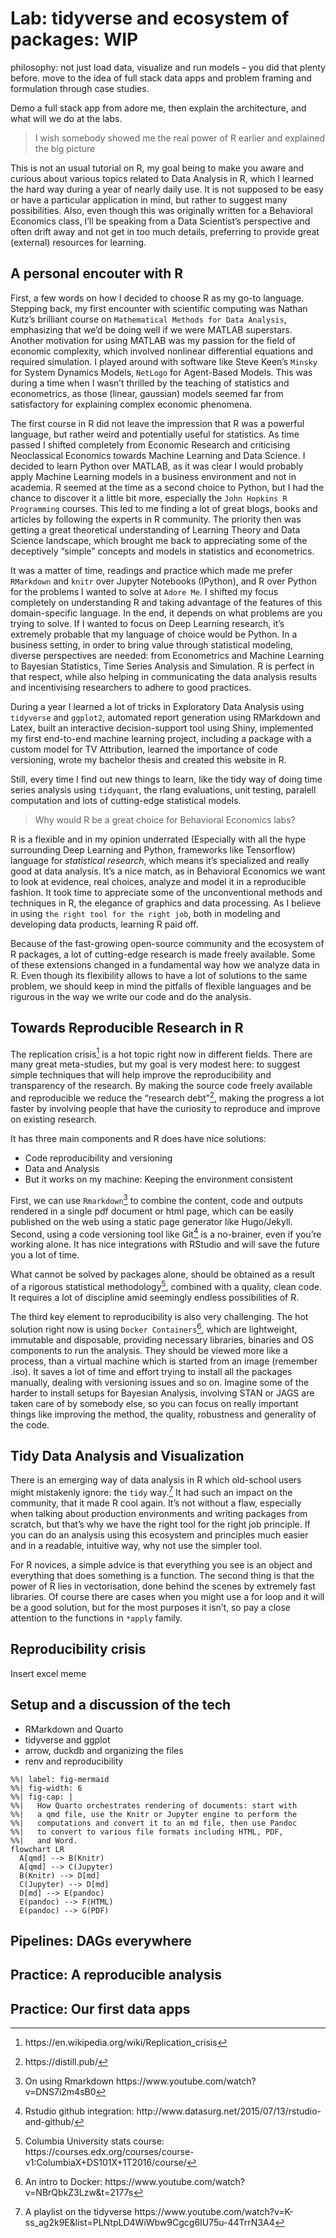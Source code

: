 # Lab: tidyverse and ecosystem of packages: WIP

philosophy: not just load data, visualize and run models -- you did that plenty before. move to the idea of full stack data apps and problem framing and formulation through case studies.

Demo a full stack app from adore me, then explain the architecture, and what will we do at the labs. 


> I wish somebody showed me the real power of R earlier and explained the big picture 
 
This is not an usual tutorial on R, my goal being to make you aware and curious about various topics related to Data Analysis in R, which I learned the hard way during a year of nearly daily use. It is not supposed to be easy or have a particular application in mind, but rather to suggest many possibilities. Also, even though this was originally written for a Behavioral Economics class, I'll be speaking from a Data Scientist's perspective and often drift away and not get in too much details, preferring to provide great (external) resources for learning. 

## A personal encouter with R

First, a few words on how I decided to choose R as my go-to language. Stepping back, my first encounter with scientific computing was Nathan Kutz's brilliant course on `Mathematical Methods for Data Analysis`, emphasizing that we'd be doing well if we were MATLAB superstars. Another motivation for using MATLAB was my passion for the field of economic complexity, which involved nonlinear differential equations and required simulation. I played around with software like Steve Keen's `Minsky` for System Dynamics Models, `NetLogo` for Agent-Based Models. This was during a time when I wasn't thrilled by the teaching of statistics and econometrics, as those (linear, gaussian) models seemed far from satisfactory for explaining complex economic phenomena.


The first course in R did not leave the impression that R was a powerful language, but rather weird and potentially useful for statistics. As time passed I shifted completely from Economic Research and criticising Neoclassical Economics towards Machine Learning and Data Science. I decided to learn Python over MATLAB, as it was clear I would probably apply Machine Learning models in a business environment and not in academia. R seemed at the time as a second choice to Python, but I had the chance to discover it a little bit more, especially the `John Hopkins R Programming` courses. This led to me finding a lot of great blogs, books and articles by following the experts in R community. The priority then was getting a great theoretical understanding of Learning Theory and Data Science landscape, which brought me back to appreciating some of the deceptively "simple" concepts and models in statistics and econometrics. 


It was a matter of time, readings and practice which made me prefer `RMarkdown` and `knitr` over Jupyter Notebooks (IPython), and R over Python for the problems I wanted to solve at `Adore Me`. I shifted my focus completely on understanding R and taking advantage of the features of this domain-specific language. In the end, it depends on what problems are you trying to solve. If I wanted to focus on Deep Learning research, it's extremely probable that my language of choice would be Python. In a business setting, in order to bring value through statistical modeling, diverse perspectives are needed: from Econometrics and Machine Learning to Bayesian Statistics, Time Series Analysis and Simulation. R is perfect in that respect, while also helping in communicating the data analysis results and incentivising researchers to adhere to good practices. 


During a year I learned a lot of tricks in Exploratory Data Analysis using `tidyverse` and `ggplot2`, automated report generation using RMarkdown and Latex, built an interactive decision-support tool using Shiny, implemented my first end-to-end machine learning project, including a package with a custom model for TV Attribution, learned the importance of code versioning, wrote my bachelor thesis and created this website in R. 


Still, every time I find out new things to learn, like the tidy way of doing time series analysis using `tidyquant`, the rlang evaluations, unit testing, paralell computation and lots of cutting-edge statistical models.  


>  Why would R be a great choice for Behavioral Economics labs?
  
  R is a flexible and in my opinion underrated (Especially with all the hype surrounding Deep Learning and Python, frameworks like Tensorflow) language for *statistical research*, which means it's specialized and really good at data analysis. It's a nice match, as in Behavioral Economics we want to look at evidence, real choices, analyze and model it in a reproducible fashion. It took time to appreciate some of the unconventional methods and techniques in R, the elegance of graphics and data processing. As I believe in using `the right tool for the right job`, both in modeling and developing data products, learning R paid off. 
  
  Because of the fast-growing open-source community and the ecosystem of R packages, a lot of cutting-edge research is made freely available. Some of these extensions changed in a fundamental way how we analyze data in R. Even though its flexibility allows to have a lot of solutions to the same problem, we should keep in mind the pitfalls of flexible languages and be rigurous in the way we write our code and do the analysis. 
  
## Towards Reproducible Research in R
  
  The replication crisis^[https://en.wikipedia.org/wiki/Replication_crisis] is a hot topic right now in different fields. There are many great meta-studies, but my goal is very modest here: to suggest simple techniques that will help improve the reproducibility and transparency of the research. By making the source code freely available and reproducible we reduce the "research debt"^[https://distill.pub/], making the progress a lot faster by involving people that have the curiosity to reproduce and improve on existing research. 
  
It has three main components and R does have nice solutions:

  * Code reproducibility and versioning 
  * Data and Analysis
  * But it works on my machine: Keeping the environment consistent
  
  First, we can use `Rmarkdown`^[On using Rmarkdown https://www.youtube.com/watch?v=DNS7i2m4sB0] to combine the content, code and outputs rendered in a single pdf document or html page, which can be easily published on the web using a static page generator like Hugo/Jekyll. Second, using a code versioning tool like Git^[Rstudio github integration: http://www.datasurg.net/2015/07/13/rstudio-and-github/] is a no-brainer, even if you're working alone. It has nice integrations with RStudio and will save the future you a lot of time. 

  What cannot be solved by packages alone, should be obtained as a result of a rigorous statistical methodology^[Columbia University stats course: https://courses.edx.org/courses/course-v1:ColumbiaX+DS101X+1T2016/course/], combined with a quality, clean code. It requires a lot of discipline amid seemingly endless possibilities of R. 
  
  The third key element to reproducibility is also very challenging. The hot solution right now is using `Docker Containers`^[An intro to Docker: https://www.youtube.com/watch?v=NBrQbkZ3Lzw&t=2177s], which are lightweight, immutable and disposable, providing necessary libraries, binaries and OS components to run the analysis. They should be viewed more like a process, than a virtual machine which is started from an image (remember .iso). It saves a lot of time and effort trying to install all the packages manually, dealing with versioning issues and so on. Imagine some of the harder to install setups for Bayesian Analysis, involving STAN or JAGS are taken care of by somebody else, so you can focus on really important things like improving the method, the quality, robustness and generality of the code.


## Tidy Data Analysis and Visualization

  There is an emerging way of data analysis in R which old-school users might mistakenly ignore: the `tidy` way.^[A playlist on the tidyverse https://www.youtube.com/watch?v=K-ss_ag2k9E&list=PLNtpLD4WiWbw9Cgcg6IU75u-44TrrN3A4] It had such an impact on the community, that it made R cool again. It's not without a flaw, especially when talking about production environments and writing packages from scratch, but that's why we have the right tool for the right job principle. If you can do an analysis using this ecosystem and principles much easier and in a readable, intuitive way, why not use the simpler tool.
  
  For R novices, a simple advice is that everything you see is an object and everything that does something is a function. The second thing is that the power of R lies in vectorisation, done behind the scenes by extremely fast libraries. Of course there are cases when you might use a for loop and it will be a good solution, but for the most purposes it isn't, so pay a close attention to the functions in `*apply` family. 


## Reproducibility crisis
Insert excel meme


## Setup and a discussion of the tech

- RMarkdown and Quarto
- tidyverse and ggplot
- arrow, duckdb and organizing the files
- renv and reproducibility

```mermaid
%%| label: fig-mermaid
%%| fig-width: 6
%%| fig-cap: |
%%|   How Quarto orchestrates rendering of documents: start with 
%%|   a qmd file, use the Knitr or Jupyter engine to perform the 
%%|   computations and convert it to an md file, then use Pandoc 
%%|   to convert to various file formats including HTML, PDF, 
%%|   and Word.
flowchart LR
  A[qmd] --> B(Knitr)
  A[qmd] --> C(Jupyter)
  B(Knitr) --> D[md]
  C(Jupyter) --> D[md]
  D[md] --> E(pandoc)
  E(pandoc) --> F(HTML)
  E(pandoc) --> G(PDF)
```


## Pipelines: DAGs everywhere

## Practice: A reproducible analysis


## Practice: Our first data apps